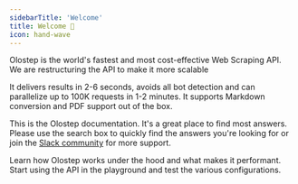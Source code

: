 ```yaml
---
sidebarTitle: 'Welcome'
title: Welcome 👋
icon: hand-wave
---
```


Olostep is the world's fastest and most cost-effective Web Scraping API. We are restructuring the API to make it more scalable

It delivers results in 2-6 seconds, avoids all bot detection and can parallelize up to 100K requests in 1-2 minutes. It supports Markdown conversion and PDF support out of the box.

This is the Olostep documentation. It's a great place to find most answers. Please use the search box to quickly find the answers you're looking for or join the [Slack community](https://olostep-users.slack.com/join/shared_invite/zt-2bfddyi8h-JzfjOgavg~98DJ1om1B5Lg#/shared-invite/email) for more support.

<CardGroup cols={2}>
    <Card title="Learn Concepts" icon="graduation-cap" href="/concepts/peer-to-peer">
        Learn how Olostep works under the hood and what makes it performant.
    </Card>
    <Card title="API Reference" icon="comment" href="/api-reference/overview">
        Start using the API in the playground and test the various configurations.
    </Card>
</CardGroup>
